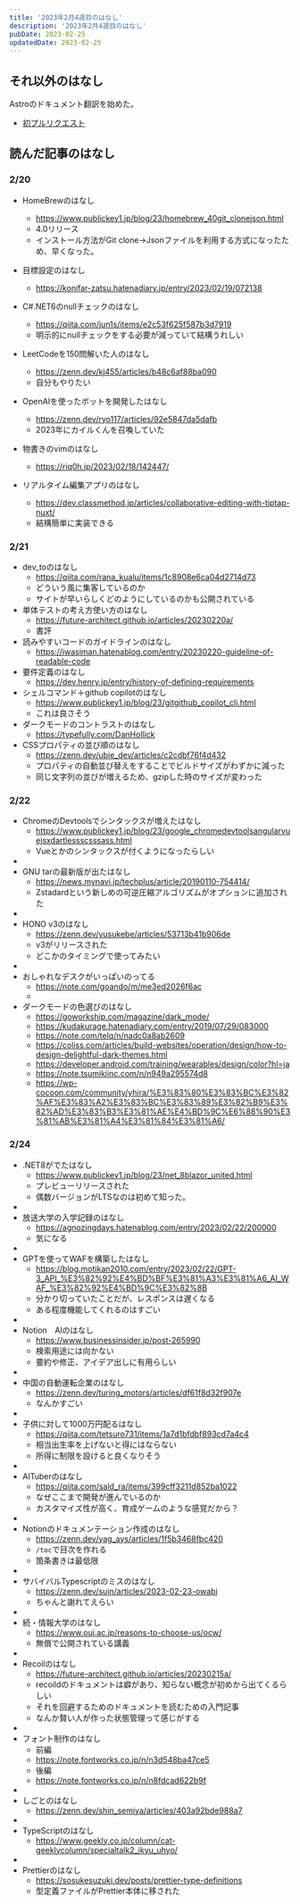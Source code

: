 ```yaml
---
title: '2023年2月4週目のはなし'
description: '2023年2月4週目のはなし'
pubDate: 2023-02-25
updatedDate: 2023-02-25
---
```


## それ以外のはなし
Astroのドキュメント翻訳を始めた。
- [初プルリクエスト](https://github.com/withastro/docs/pull/2717)

## 読んだ記事のはなし

### 2/20 

- HomeBrewのはなし
	- https://www.publickey1.jp/blog/23/homebrew_40git_clonejson.html
	- 4.0リリース
	- インストール方法がGit clone→Jsonファイルを利用する方式になったため、早くなった。

- 目標設定のはなし
	- https://konifar-zatsu.hatenadiary.jp/entry/2023/02/19/072138

- C#.NET6のnullチェックのはなし
	- https://qiita.com/jun1s/items/e2c53f625f587b3d7919
	- 明示的にnullチェックをする必要が減っていて結構うれしい

- LeetCodeを150問解いた人のはなし
	- https://zenn.dev/kj455/articles/b48c6af88ba090
	- 自分もやりたい

- OpenAIを使ったボットを開発したはなし
	- https://zenn.dev/ryo117/articles/92e5847da5dafb
	- 2023年にカイルくんを召喚していた

- 物書きのvimのはなし
	- https://riq0h.jp/2023/02/18/142447/

- リアルタイム編集アプリのはなし
	- https://dev.classmethod.jp/articles/collaborative-editing-with-tiptap-nuxt/
	- 結構簡単に実装できる

### 2/21

- dev_toのはなし
	- https://qiita.com/rana_kualu/items/1c8908e6ca04d2714d73
	- どういう風に集客しているのか
	- サイトが早いらしくどのようにしているのかも公開されている
- 単体テストの考え方使い方のはなし
	- https://future-architect.github.io/articles/20230220a/
	- 書評
- 読みやすいコードのガイドラインのはなし
	- https://iwasiman.hatenablog.com/entry/20230220-guideline-of-readable-code
- 要件定義のはなし
	- https://dev.henry.jp/entry/history-of-defining-requirements
- シェルコマンド＋github copilotのはなし
	- https://www.publickey1.jp/blog/23/gitgithub_copilot_cli.html
	- これは良さそう
- ダークモードのコントラストのはなし
    - https://typefully.com/DanHollick
- CSSプロパティの並び順のはなし
    - https://zenn.dev/ubie_dev/articles/c2cdbf76f4d432
    - プロパティの自動並び替えをすることでビルドサイズがわずかに減った
    - 同じ文字列の並びが増えるため、gzipした時のサイズが変わった
### 2/22
- ChromeのDevtoolsでシンタックスが増えたはなし
	- https://www.publickey1.jp/blog/23/google_chromedevtoolsangularvuejsxdartlessscsssass.html
	- Vueとかのシンタックスが付くようになったらしい
-
- GNU tarの最新版が出たはなし
	- https://news.mynavi.jp/techplus/article/20190110-754414/
	- Zstadardという新しめの可逆圧縮アルゴリズムがオプションに追加された
-
- HONO v3のはなし
	- https://zenn.dev/yusukebe/articles/53713b41b906de
	- v3がリリースされた
	- どこかのタイミングで使ってみたい
-
- おしゃれなデスクがいっぱいのってる
	- https://note.com/goando/m/me3ed2026f6ac
	-
- ダークモードの色選びのはなし
	- https://goworkship.com/magazine/dark_mode/
	- https://kudakurage.hatenadiary.com/entry/2019/07/29/083000
	- https://note.com/telq/n/nadc0a8ab2609
	- https://coliss.com/articles/build-websites/operation/design/how-to-design-delightful-dark-themes.html
	- https://developer.android.com/training/wearables/design/color?hl=ja
	- https://note.tsumikiinc.com/n/n949a295574d8
	- https://wp-cocoon.com/community/yhira/%E3%83%80%E3%83%BC%E3%82%AF%E3%83%A2%E3%83%BC%E3%83%89%E3%82%B9%E3%82%AD%E3%83%B3%E3%81%AE%E4%BD%9C%E6%88%90%E3%81%AB%E3%81%A4%E3%81%84%E3%81%A6/

### 2/24
- .NET8がでたはなし
	- https://www.publickey1.jp/blog/23/net_8blazor_united.html
	- プレビューリリースされた
	- 偶数バージョンがLTSなのは初めて知った。
-
- 放送大学の入学記録のはなし
	- https://agnozingdays.hatenablog.com/entry/2023/02/22/200000
	- 気になる
-
- GPTを使ってWAFを構築したはなし
	- https://blog.motikan2010.com/entry/2023/02/22/GPT-3_API_%E3%82%92%E4%BD%BF%E3%81%A3%E3%81%A6_AI_WAF_%E3%82%92%E4%BD%9C%E3%82%8B
	- 分かり切っていたことだが、レスポンスは遅くなる
	- ある程度機能してくれるのはすごい
-
- Notion　AIのはなし
	- https://www.businessinsider.jp/post-265990
	- 検索用途には向かない
	- 要約や修正、アイデア出しに有用らしい
-
- 中国の自動運転企業のはなし
	- https://zenn.dev/turing_motors/articles/df61f8d32f907e
	- なんかすごい
-
- 子供に対して1000万円配るはなし
	- https://qiita.com/tetsuro731/items/1a7d1bfdbf893cd7a4c4
	- 相当出生率を上げないと得にはならない
	- 所得に制限を設けると良くなりそう
-
- AITuberのはなし
	- https://qiita.com/sald_ra/items/399cff3211d852ba1022
	- なぜここまで開発が進んでいるのか
	- カスタマイズ性が高く、育成ゲームのような感覚だから？
-
- Notionのドキュメンテーション作成のはなし
	- https://zenn.dev/yag_ays/articles/1f5b3468fbc420
	- `/toc`で目次を作れる
	- 箇条書きは最低限
-
- サバイバルTypescriptのミスのはなし
	- https://zenn.dev/suin/articles/2023-02-23-owabi
	- ちゃんと謝れてえらい
-
- 続・情報大学のはなし
	- https://www.ouj.ac.jp/reasons-to-choose-us/ocw/
	- 無償で公開されている講義
-
- Recoilのはなし
	- https://future-architect.github.io/articles/20230215a/
	- recoildのドキュメントは癖があり、知らない概念が初めから出てくるらしい
	- それを回避するためのドキュメントを読むための入門記事
	- なんか賢い人が作った状態管理って感じがする
-
- フォント制作のはなし
	- 前編
	- https://note.fontworks.co.jp/n/n3d548ba47ce5
	- 後編
	- https://note.fontworks.co.jp/n/n8fdcad622b9f
-
- しごとのはなし
	- https://zenn.dev/shin_semiya/articles/403a92bde988a7
-
- TypeScriptのはなし
	- https://www.geekly.co.jp/column/cat-geeklycolumn/specialtalk2_ikyu_uhyo/
-
- Prettierのはなし
	- https://sosukesuzuki.dev/posts/prettier-type-definitions
	- 型定義ファイルがPrettier本体に移された

